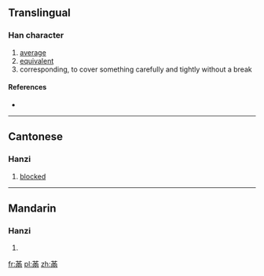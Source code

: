 ==Translingual==

===Han character===
{{Han char|rn=13|rad=冂|as=09|sn=11|four=|canj=廿中月人 (TLBO)}}

# [[average]]
# [[equivalent]]
# corresponding, to cover something carefully and tightly without a break

====References====
* {{Han ref|kx=0129.320|hdz=10101.030|uh=34BC|ud=13500}}

----

==Cantonese==

===Hanzi===
{{yue-hanzi|jyut=[[mang4]], [[mun4]]|y=mang4, mun4}}

# [[blocked]]

----

==Mandarin==

===Hanzi===
{{cmn-hanzi|pin=[[mán]] ([[man2]])|wg=man<sup>2</sup>}}

# {{defn|lang=cmn|sort=冂09}}

[[fr:㒼]]
[[pl:㒼]]
[[zh:㒼]]